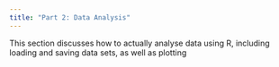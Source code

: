 ```yaml
---
title: "Part 2: Data Analysis"
---
```


This section discusses how to actually analyse data using R, including loading and saving data sets, as well as plotting